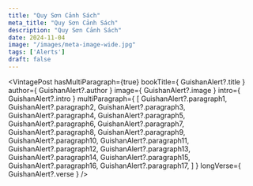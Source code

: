 ```yaml
---
title: "Quy Sơn Cảnh Sách"
meta_title: "Quy Sơn Cảnh Sách"
description: "Quy Sơn Cảnh Sách"
date: 2024-11-04
image: "/images/meta-image-wide.jpg"
tags: ['Alerts']
draft: false
---
```



<div style="width: 50%; margin: auto">
  <Youtube client:load id={GuishanAlert?.youtubeId} title={GuishanAlert?.title} />
</div>

<VintagePost
  hasMultiParagraph={true}
  bookTitle={ GuishanAlert?.title }
  author={ GuishanAlert?.author }
  image={ GuishanAlert?.image }
  intro={ GuishanAlert?.intro }
  multiParagraph={
    [
      GuishanAlert?.paragraph1,
      GuishanAlert?.paragraph2,
      GuishanAlert?.paragraph3,
      GuishanAlert?.paragraph4,
      GuishanAlert?.paragraph5,
      GuishanAlert?.paragraph6,
      GuishanAlert?.paragraph7,
      GuishanAlert?.paragraph8,
      GuishanAlert?.paragraph9,
      GuishanAlert?.paragraph10,
      GuishanAlert?.paragraph11,
      GuishanAlert?.paragraph12,
      GuishanAlert?.paragraph13,
      GuishanAlert?.paragraph14,
      GuishanAlert?.paragraph15,
      GuishanAlert?.paragraph16,
      GuishanAlert?.paragraph17,
    ]
  }
  longVerse={ GuishanAlert?.verse }
/>
